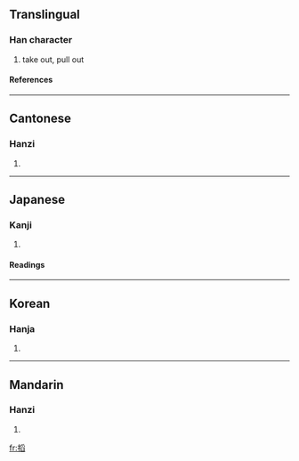 {{see|掏}}

==Translingual==
===Han character===
{{Han char|rn=64|rad=手|as=10|sn=13|four=5207<sub>7</sub>|canj=手月竹X (QBHX)}}
# take out, pull out
====References====
{{Han ref|kx=0448.060|dkj=12510|dj=0798.240|hdz=31934.010|uh=642F|ud=25647|bh=DDB0|bd=56752}}

----
==Cantonese==
===Hanzi===
{{yue-hanzi|jyut=|y=tou4}}
# {{defn|Cantonese}}

----
==Japanese==
===Kanji===
{{ja-kanji|grade=|rs=手10}}
# {{defn|Japanese}} 
====Readings====
{{ja-readings|on=[[とう]] (tō)|kun=[[とりだす]] (toridasu)}}

----
==Korean==
===Hanja===
{{ko-hanja|hangeul=도|eumhun=|rv=do|mr=to|y=to}}
# {{defn|Korean}}

----
==Mandarin==
===Hanzi===
{{cmn-hanzi|pin=[[tāo]] ([[tao1]])|wg=t'ao<sup>1</sup>}}
# {{defn|Mandarin}}

[[fr:搯]]